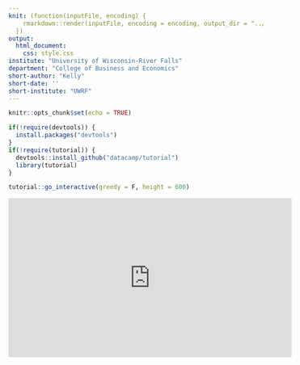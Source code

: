 ```yaml
---
knit: (function(inputFile, encoding) {
    rmarkdown::render(inputFile, encoding = encoding, output_dir = "../docs/")
  })
output: 
  html_document:
    css: style.css
institute: "University of Wisconsin-River Falls"
department: "College of Business and Economics"
short-author: "Kelly"
short-date: ''
short-institute: "UWRF"
---
```


```r
knitr::opts_chunk$set(echo = TRUE)

if(!require(devtools)) {
  install.packages("devtools")
}
if(!require(tutorial)) {
  devtools::install_github("datacamp/tutorial")
  library(tutorial)
}

tutorial::go_interactive(greedy = F, height = 600)
```


:::{.video-responsive}
<iframe 
src="https://www.youtube-nocookie.com/embed/m6xWGVhZl1g" 
width="560" height="315" 
title="YouTube video player" 
frameborder="0" 
allow="accelerometer; autoplay; clipboard-write; encrypted-media; gyroscope; picture-in-picture" 
allowfullscreen 
data-external="1">
</iframe>
:::
